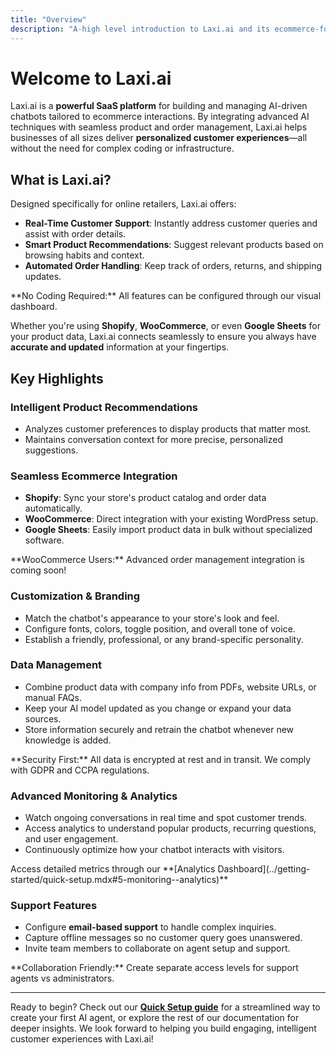```yaml
---
title: "Overview"
description: "A-high level introduction to Laxi.ai and its ecommerce-focused AI capabilities."
---
```


# Welcome to Laxi.ai

Laxi.ai is a **powerful SaaS platform** for building and managing AI-driven chatbots tailored to ecommerce interactions. By integrating advanced AI techniques with seamless product and order management, Laxi.ai helps businesses of all sizes deliver **personalized customer experiences**—all without the need for complex coding or infrastructure.

## What is Laxi.ai?
Designed specifically for online retailers, Laxi.ai offers:

- **Real-Time Customer Support**: Instantly address customer queries and assist with order details.  
- **Smart Product Recommendations**: Suggest relevant products based on browsing habits and context.  
- **Automated Order Handling**: Keep track of orders, returns, and shipping updates.

<Note>
**No Coding Required:** All features can be configured through our visual dashboard.
</Note>

Whether you're using **Shopify**, **WooCommerce**, or even **Google Sheets** for your product data, Laxi.ai connects seamlessly to ensure you always have **accurate and updated** information at your fingertips.

## Key Highlights

### Intelligent Product Recommendations
- Analyzes customer preferences to display products that matter most.  
- Maintains conversation context for more precise, personalized suggestions.  

### Seamless Ecommerce Integration
- **Shopify**: Sync your store's product catalog and order data automatically.  
- **WooCommerce**: Direct integration with your existing WordPress setup.  
- **Google Sheets**: Easily import product data in bulk without specialized software.  

<Note status="update">
**WooCommerce Users:** Advanced order management integration is coming soon!
</Note>

### Customization & Branding
- Match the chatbot's appearance to your store's look and feel.  
- Configure fonts, colors, toggle position, and overall tone of voice.  
- Establish a friendly, professional, or any brand-specific personality.  

### Data Management
- Combine product data with company info from PDFs, website URLs, or manual FAQs.  
- Keep your AI model updated as you change or expand your data sources.  
- Store information securely and retrain the chatbot whenever new knowledge is added.  

<Info>
**Security First:** All data is encrypted at rest and in transit. We comply with GDPR and CCPA regulations.
</Info>

### Advanced Monitoring & Analytics
- Watch ongoing conversations in real time and spot customer trends.  
- Access analytics to understand popular products, recurring questions, and user engagement.  
- Continuously optimize how your chatbot interacts with visitors.  

<Note>
Access detailed metrics through our **[Analytics Dashboard](../getting-started/quick-setup.mdx#5-monitoring--analytics)**
</Note>

### Support Features
- Configure **email-based support** to handle complex inquiries.  
- Capture offline messages so no customer query goes unanswered.  
- Invite team members to collaborate on agent setup and support.  

<Info>
**Collaboration Friendly:** Create separate access levels for support agents vs administrators.
</Info>

---

Ready to begin? Check out our **[Quick Setup guide](../getting-started/quick-setup.mdx)** for a streamlined way to create your first AI agent, or explore the rest of our documentation for deeper insights. We look forward to helping you build engaging, intelligent customer experiences with Laxi.ai!